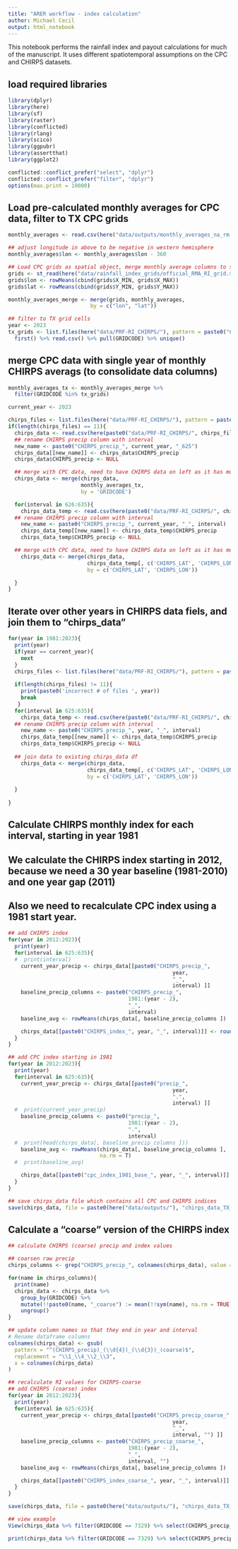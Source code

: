 ```yaml
---
title: "ARER workflow - index calculation"
author: Michael Cecil
output: html_notebook
---
```


This notebook performs the rainfall index and payout calculations for much of the manuscript.
It uses different spatiotemporal assumptions on the CPC and CHIRPS datasets.


## load required libraries

```r

library(dplyr)
library(here)
library(sf)
library(raster)
library(conflicted)
library(rlang)
library(scico)
library(ggpubr)
library(assertthat)
library(ggplot2)

conflicted::conflict_prefer("select", "dplyr")
conflicted::conflict_prefer("filter", "dplyr")
options(max.print = 10000)
```


## Load pre-calculated monthly averages for CPC data, filter to TX CPC grids

```r

monthly_averages <- read.csv(here("data/outputs/monthly_averages_na_rm.csv"))

## adjust longitude in above to be negative in western hemisphere
monthly_averages$lon <- monthly_averages$lon - 360

## Load CPC grids as spatial object, merge monthly average columns to spatial object
grids <- st_read(here("data/rainfall_index_grids/official_RMA_RI_grid.shp"))
grids$lon <- rowMeans(cbind(grids$X_MIN, grids$X_MAX))
grids$lat <- rowMeans(cbind(grids$Y_MIN, grids$Y_MAX))

monthly_averages_merge <- merge(grids, monthly_averages,
                          by = c("lon", "lat"))

## filter to TX grid cells
year <- 2023
tx_grids <- list.files(here("data/PRF-RI_CHIRPS/"), pattern = paste0("CHIRPS_precip_TX_", year, "_"), full.names = T) %>%
  first() %>% read.csv() %>% pull(GRIDCODE) %>% unique()

```

## merge CPC data with single year of monthly CHIRPS averags (to consolidate data columns)

```r

monthly_averages_tx <- monthly_averages_merge %>%
  filter(GRIDCODE %in% tx_grids)

current_year <- 2023

chirps_files <- list.files(here("data/PRF-RI_CHIRPS/"), pattern = paste0("CHIRPS_precip_TX_", current_year, "_"))
if(length(chirps_files) == 11){
  chirps_data <- read.csv(here(paste0("data/PRF-RI_CHIRPS/", chirps_files[grepl("625.csv", chirps_files)])))
  ## rename CHIRPS precip column with interval
  new_name <- paste0("CHIRPS_precip_", current_year, "_625")
  chirps_data[[new_name]] <- chirps_data$CHIRPS_precip
  chirps_data$CHIRPS_precip <- NULL

  ## merge with CPC data, need to have CHIRPS data on left as it has more rows
  chirps_data <- merge(chirps_data,
                       monthly_averages_tx,
                       by = 'GRIDCODE')

  for(interval in 626:635){
    chirps_data_temp <- read.csv(here(paste0("data/PRF-RI_CHIRPS/", chirps_files[grepl(paste0(interval, ".csv"), chirps_files)])))
  ## rename CHIRPS precip column with interval
    new_name <- paste0("CHIRPS_precip_", current_year, "_", interval)
    chirps_data_temp[[new_name]] <- chirps_data_temp$CHIRPS_precip
    chirps_data_temp$CHIRPS_precip <- NULL

  ## merge with CPC data, need to have CHIRPS data on left as it has more rows
    chirps_data <- merge(chirps_data,
                         chirps_data_temp[, c('CHIRPS_LAT', 'CHIRPS_LON', new_name)],
                         by = c('CHIRPS_LAT', 'CHIRPS_LON'))

  }
}

```



## Iterate over other years in CHIRPS data fiels, and join them to "chirps_data"
```r

for(year in 1981:2023){
  print(year)
  if(year == current_year){
    next
  }
  chirps_files <- list.files(here("data/PRF-RI_CHIRPS/"), pattern = paste0("CHIRPS_precip_TX_", year, "_"))
 
  if(length(chirps_files) != 11){
    print(paste0('incorrect # of files ', year))
    break
   }
  for(interval in 625:635){
    chirps_data_temp <- read.csv(here(paste0("data/PRF-RI_CHIRPS/", chirps_files[grepl(paste0(interval, ".csv"), chirps_files)])))
  ## rename CHIRPS precip column with interval
    new_name <- paste0("CHIRPS_precip_", year, "_", interval)
    chirps_data_temp[[new_name]] <- chirps_data_temp$CHIRPS_precip
    chirps_data_temp$CHIRPS_precip <- NULL   
  
  ## join data to existing chirps_data df
    chirps_data <- merge(chirps_data,
                         chirps_data_temp[, c('CHIRPS_LAT', 'CHIRPS_LON', new_name)],
                         by = c('CHIRPS_LAT', 'CHIRPS_LON'))
                         
  }
  
}

```


## Calculate CHIRPS monthly index for each interval, starting in year 1981
## We calculate the CHIRPS index starting in 2012, because we need a 30 year baseline (1981-2010) and one year gap (2011)
## Also we need to recalculate CPC index using a 1981 start year.

```r

## add CHIRPS index
for(year in 2012:2023){
  print(year)
  for(interval in 625:635){
  #  print(interval)
    current_year_precip <- chirps_data[[paste0("CHIRPS_precip_",
                                                    year,
                                                    "_",
                                                    interval) ]]
    baseline_precip_columns <- paste0("CHIRPS_precip_",
                                      1981:(year - 2),
                                      "_",
                                      interval)
    baseline_avg <- rowMeans(chirps_data[, baseline_precip_columns ])

    chirps_data[[paste0("CHIRPS_index_", year, "_", interval)]] <- round(current_year_precip/baseline_avg,  5)
  }
}

## add CPC index starting in 1981
for(year in 2012:2023){
  print(year)
  for(interval in 625:635){
    current_year_precip <- chirps_data[[paste0("precip_",
                                                    year,
                                                    ".",
                                                    interval) ]]
  #  print(current_year_precip)
    baseline_precip_columns <- paste0("precip_",
                                      1981:(year - 2),
                                      ".",
                                      interval)
  #  print(head(chirps_data[, baseline_precip_columns ]))
    baseline_avg <- rowMeans(chirps_data[, baseline_precip_columns ],
                             na.rm = T)
  #  print(baseline_avg)

    chirps_data[[paste0("cpc_index_1981_base_", year, "_", interval)]] <- round(current_year_precip/baseline_avg,  5)
  }
}

## save chirps_data file which contains all CPC and CHIRPS indices
save(chirps_data, file = paste0(here("data/outputs/"), "chirps_data_TX_ri.rda"))

```

## Calculate a "coarse" version of the CHIRPS index

```r

## calculate CHIRPS (coarse) precip and index values 

## coarsen raw precip
chirps_columns <- grep("CHIRPS_precip_", colnames(chirps_data), value = TRUE)

for(name in chirps_columns){
  print(name)
  chirps_data <- chirps_data %>%
    group_by(GRIDCODE) %>%
    mutate(!!paste0(name, "_coarse") := mean(!!sym(name), na.rm = TRUE)) %>%
    ungroup()
}

## update column names so that they end in year and interval
# Rename dataframe columns 
colnames(chirps_data) <- gsub(
  pattern = "^(CHIRPS_precip)_(\\d{4})_(\\d{3})_(coarse)$", 
  replacement = "\\1_\\4_\\2_\\3", 
  x = colnames(chirps_data)
)

## recalculate RI values for CHIRPS-coarse
## add CHIRPS (coarse) index
for(year in 2012:2023){
  print(year)
  for(interval in 625:635){
    current_year_precip <- chirps_data[[paste0("CHIRPS_precip_coarse_",
                                                    year,
                                                    "_",
                                                    interval, "") ]]
    baseline_precip_columns <- paste0("CHIRPS_precip_coarse_",
                                      1981:(year - 2),
                                      "_",
                                      interval, "")
    baseline_avg <- rowMeans(chirps_data[, baseline_precip_columns ])

    chirps_data[[paste0("CHIRPS_index_coarse_", year, "_", interval)]] <- round(current_year_precip/baseline_avg,  5)
  }
}

save(chirps_data, file = paste0(here("data/outputs/"), "chirps_data_TX_ri.rda"))

## view example
View(chirps_data %>% filter(GRIDCODE == 7329) %>% select(CHIRPS_precip_coarse_2017_630, CHIRPS_precip_2017_630, CHIRPS_index_coarse_2017_630, CHIRPS_index_2017_630))

print(chirps_data %>% filter(GRIDCODE == 7329) %>% select(CHIRPS_precip_coarse_2017_630, CHIRPS_precip_2017_630, CHIRPS_index_coarse_2017_630, CHIRPS_index_2017_630) %>% colMeans())
```
